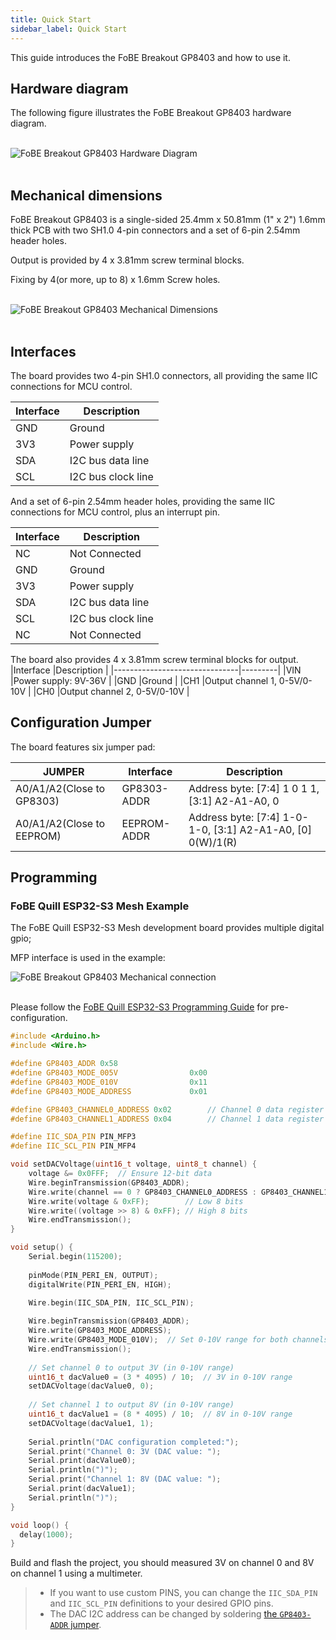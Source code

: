 ```yaml
---
title: Quick Start
sidebar_label: Quick Start
---
```


This guide introduces the FoBE Breakout GP8403 and how to use it.

## Hardware diagram

The following figure illustrates the FoBE Breakout GP8403 hardware diagram.

<br/>
<div style={{ textAlign: 'center' }}>
  <img src="/img/products/f2210-r1a.digram.png" alt="FoBE Breakout GP8403 Hardware Diagram" style={{ width: '80%', height: 'auto' }} />
</div>
<br/>

## Mechanical dimensions

FoBE Breakout GP8403 is a single-sided 25.4mm x 50.81mm (1" x 2") 1.6mm thick PCB with two SH1.0 4-pin connectors and a set of 6-pin 2.54mm header holes. 

Output is provided by 4 x 3.81mm screw terminal blocks.

Fixing by 4(or more, up to 8) x 1.6mm Screw holes.

<br/>
<div style={{ textAlign: 'center' }}>
  <img src="/img/products/f2210-r1a.dimensions.png" alt="FoBE Breakout GP8403 Mechanical Dimensions" style={{ width: '80%', height: 'auto' }} />
</div>
<br/>

## Interfaces

The board provides two 4-pin SH1.0 connectors, all providing the same IIC connections for MCU control.

  |Interface                           |Description |
  |-------------------------------|---------|
  |GND  |Ground       |
  |3V3 |Power supply       |
  |SDA |I2C bus data line       |
  |SCL |I2C bus clock line       |

And a set of 6-pin 2.54mm header holes, providing the same IIC connections for MCU control, plus an interrupt pin.

  |Interface                           |Description |
  |-------------------------------|---------|
  |NC | Not Connected       |
  |GND  |Ground       |
  |3V3 |Power supply       |
  |SDA |I2C bus data line       |
  |SCL |I2C bus clock line       |
  |NC | Not Connected       |

The board also provides 4 x 3.81mm screw terminal blocks for output.
  |Interface                           |Description |
  |-------------------------------|---------|
  |VIN  |Power supply: 9V-36V    |
  |GND |Ground       |
  |CH1 |Output channel 1, 0-5V/0-10V       |
  |CH0 |Output channel 2, 0-5V/0-10V       |

## Configuration Jumper

The board features six jumper pad:

|JUMPER|Interface                           |Description |
|--------|-------------------------------|---------|
|A0/A1/A2(Close to GP8303)|GP8303-ADDR|Address byte: [7:4] 1 0 1 1, [3:1] A2-A1-A0, 0|
|A0/A1/A2(Close to EEPROM)|EEPROM-ADDR| Address byte: [7:4] 1-0-1-0, [3:1] A2-A1-A0, [0] 0(W)/1(R)|

## Programming

### FoBE Quill ESP32-S3 Mesh Example
The FoBE Quill ESP32-S3 Mesh development board provides multiple digital gpio; 

MFP interface is used in the example:
<br/>
<div style={{ textAlign: 'center' }}>
  <img src="/img/products/f2210-r1a.connection.png" alt="FoBE Breakout GP8403 Mechanical connection" style={{ width: '80%', height: 'auto' }} />
</div>
<br/>

Please follow the [FoBE Quill ESP32-S3 Programming Guide](/product/f1102/programming) for pre-configuration.

```C++
#include <Arduino.h>
#include <Wire.h>

#define GP8403_ADDR 0x58
#define GP8403_MODE_005V                0x00
#define GP8403_MODE_010V                0x11
#define GP8403_MODE_ADDRESS             0x01

#define GP8403_CHANNEL0_ADDRESS 0x02        // Channel 0 data register
#define GP8403_CHANNEL1_ADDRESS 0x04        // Channel 1 data register

#define IIC_SDA_PIN PIN_MFP3
#define IIC_SCL_PIN PIN_MFP4

void setDACVoltage(uint16_t voltage, uint8_t channel) {
    voltage &= 0x0FFF;  // Ensure 12-bit data
    Wire.beginTransmission(GP8403_ADDR);
    Wire.write(channel == 0 ? GP8403_CHANNEL0_ADDRESS : GP8403_CHANNEL1_ADDRESS);
    Wire.write(voltage & 0xFF);        // Low 8 bits
    Wire.write((voltage >> 8) & 0xFF); // High 8 bits
    Wire.endTransmission();
}

void setup() {
    Serial.begin(115200);
    
    pinMode(PIN_PERI_EN, OUTPUT);
    digitalWrite(PIN_PERI_EN, HIGH);

    Wire.begin(IIC_SDA_PIN, IIC_SCL_PIN);
    
    Wire.beginTransmission(GP8403_ADDR);
    Wire.write(GP8403_MODE_ADDRESS);
    Wire.write(GP8403_MODE_010V);  // Set 0-10V range for both channels
    Wire.endTransmission();
    
    // Set channel 0 to output 3V (in 0-10V range)
    uint16_t dacValue0 = (3 * 4095) / 10;  // 3V in 0-10V range
    setDACVoltage(dacValue0, 0);
    
    // Set channel 1 to output 8V (in 0-10V range)
    uint16_t dacValue1 = (8 * 4095) / 10;  // 8V in 0-10V range
    setDACVoltage(dacValue1, 1);
    
    Serial.println("DAC configuration completed:");
    Serial.print("Channel 0: 3V (DAC value: ");
    Serial.print(dacValue0);
    Serial.println(")");
    Serial.print("Channel 1: 8V (DAC value: ");
    Serial.print(dacValue1);
    Serial.println(")");
}

void loop() {
  delay(1000);
}
```

Build and flash the project, you should measured 3V on channel 0 and 8V on channel 1 using a multimeter.

> - If you want to use custom PINS, you can change the `IIC_SDA_PIN` and `IIC_SCL_PIN` definitions to your desired GPIO pins.
> - The DAC I2C address can be changed by soldering [the `GP8403-ADDR` jumper](/product/f2210/quickstart#configuration-jumper).